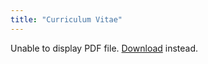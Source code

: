 ```yaml
---
title: "Curriculum Vitae"
---
```


```{=html}
   <object data="cv/cv.pdf" type="application/pdf" width="125%" height="500px">
      <p>Unable to display PDF file. <a href="cv/cv.pdf">Download</a> instead.</p>
    </object>
```
